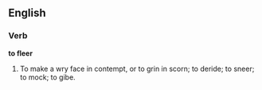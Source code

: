 ==English==

===Verb===

'''to fleer'''

#To make a wry face in contempt, or to grin in scorn; to deride; to sneer; to mock; to gibe.